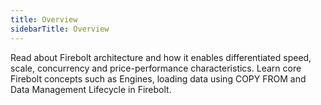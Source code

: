 ```yaml
---
title: Overview
sidebarTitle: Overview
---
```


Read about Firebolt architecture and how it enables differentiated speed, scale, concurrency and price-performance characteristics. Learn core Firebolt concepts such as Engines, loading data using COPY FROM and Data Management Lifecycle in Firebolt.